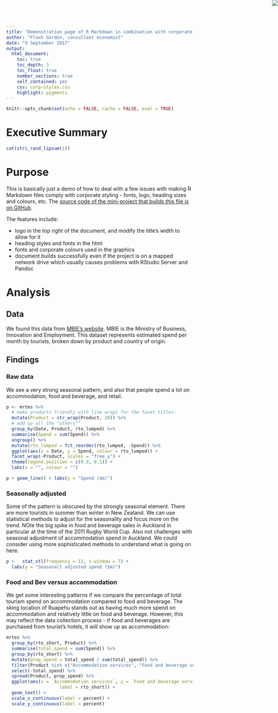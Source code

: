 ```yaml
---
title: "Demonstration page of R Markdown in combination with corporate theming"
author: "Flash Gordon, consultant economist"
date: "9 September 2017"
output: 
  html_document:
    toc: true
    toc_depth: 3
    toc_float: true
    number_sections: true
    self_contained: yes
    css: corp-styles.css
    highlight: pygments
---
```


<img src="logo.svg" style="position:absolute;top:0px;right:0px;" />

```r
knitr::opts_chunk$set(echo = FALSE, cache = FALSE, eval = TRUE)
```

# Executive Summary

```r
cat(stri_rand_lipsum(1))
```


# Purpose

This is basically just a demo of how to deal with a few issues with making R Markdown files comply with corporate styling - fonts, logo, heading sizes and colours, etc.  The [source code of the mini-project that builds this file is on GitHub](https://github.com/ellisp/rmarkdown-corporate-eg).

The features include:

* logo in the top right of the document, and modify the title's width to allow for it
* heading styles and fonts in the html
* fonts and corporate colours used in the graphics
* document builds successfully even if the project is on a mapped network drive which usually causes problems with RStudio Server and Pandoc

# Analysis

## Data

We found this data from [MBIE's website](http://www.mbie.govt.nz/info-services/sectors-industries/tourism/tourism-research-data/monthly-regional-tourism-estimates/data-download).  MBIE is the Ministry of Business, Innovation and Employment.  This dataset represents estimated spend per month by tourists, broken down by product and country of origin.

## Findings

### Raw data

We see a very strong seasonal pattern, and also that people spend a lot on accommodation, food and beverage, and retail.

```r
p <- mrtes %>%
  # make products friendly with line wraps for the facet titles:
  mutate(Product = str_wrap(Product, 20)) %>%
  # add up all the "others""
  group_by(Date, Product, rto_lumped) %>%
  summarise(Spend = sum(Spend)) %>%
  ungroup() %>%
  mutate(rto_lumped = fct_reorder(rto_lumped, -Spend)) %>%
  ggplot(aes(x = Date, y = Spend, colour = rto_lumped)) +
  facet_wrap(~Product, scales = "free_y") +
  theme(legend.position = c(0.9, 0.1)) +
  labs(x = "", colour = "")

p + geom_line() + labs(y = "Spend ($m)")
```


### Seasonally adjusted

Some of the pattern is obscured by the strongly seasonal element.  There are more tourists in summer than winter in New Zealand.  We can use statistical methods to adjust for the seasonality and focus more on the trend.  NOte the big spike in food and beverage sales in Auckland in particular at the time of the 2011 Rugby World Cup.  Also not challenges with seasonal adjustment of accommodation spend in Auckland.  We could consider using more sophisticated methods to understand what is going on here.


```r
p +   stat_stl(frequency = 12, s.window = 7) +
  labs(y = "Seasonall adjusted spend ($m)")

```


### Food and Bev versus accommodation

We get some interesting patterns if we compare the percentage of total tourism spend on accommodation compared to food and beverage.  The sking location of Ruapehu stands out as having much more spend on accommodation and relatively little on food and beverage.  However, this may reflect the data collection process - if food and beverages are purchased from tourist's hotels, it will show up as accommodation:

```r
mrtes %>%
  group_by(rto_short, Product) %>%
  summarise(total_spend = sum(Spend)) %>%
  group_by(rto_short) %>%
  mutate(prop_spend = total_spend / sum(total_spend)) %>%
  filter(Product %in% c("Accommodation services", "Food and beverage serving services")) %>%
  select(-total_spend) %>%
  spread(Product, prop_spend) %>%
  ggplot(aes(x = `Accommodation services`, y = `Food and beverage serving services`,
                    label = rto_short)) +
  geom_text() +
  scale_x_continuous(label = percent) +
  scale_y_continuous(label = percent)

```
